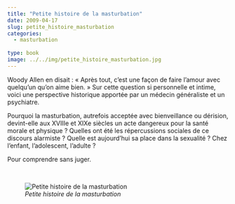 ```yaml
---
title: "Petite histoire de la masturbation"
date: 2009-04-17
slug: petite_histoire_masturbation
categories:
  - masturbation
  
type: book
image: ../../img/petite_histoire_masturbation.jpg
---
```


Woody Allen en disait : « Après tout, c’est une façon de faire l’amour avec quelqu’un qu’on aime bien. »
Sur cette question si personnelle et intime, voici une perspective historique apportée par un médecin généraliste et un psychiatre.

Pourquoi la masturbation, autrefois acceptée avec bienveillance ou dérision, devint-elle aux XVIIIe et XIXe siècles un acte dangereux pour la santé morale et physique ?
Quelles ont été les répercussions sociales de ce discours alarmiste ?
Quelle est aujourd’hui sa place dans la sexualité ?
Chez l’enfant, l’adolescent, l’adulte ?

Pour comprendre sans juger.

<br>

![_Petite histoire de la masturbation_](../../img/petite_histoire_masturbation.jpg)
